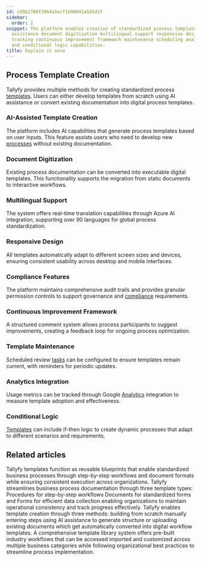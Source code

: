 ```yaml
---
id: c89b2706f3964a5ecf1b96041a5b5d2f
sidebar:
  order: 2
snippet: The platform enables creation of standardized process templates through AI
  assistance document digitization multilingual support responsive design compliance
  tracking continuous improvement framework maintenance scheduling analytics integration
  and conditional logic capabilities.
title: Explain it once
---
```


## Process Template Creation

Tallyfy provides multiple methods for creating standardized process [templates](/products/pro/documenting/templates/). Users can either develop templates from scratch using AI assistance or convert existing documentation into digital process templates.

<lite-vimeo videoid="903080351"></lite-vimeo>

### AI-Assisted Template Creation

The platform includes AI capabilities that generate process templates based on user inputs. This feature assists users who need to develop new [processes](/products/pro/tracking-and-tasks/processes/) without existing documentation.

### Document Digitization

Existing process documentation can be converted into executable digital templates. This functionality supports the migration from static documents to interactive workflows.

### Multilingual Support

The system offers real-time translation capabilities through Azure AI integration, supporting over 90 languages for global process standardization.

### Responsive Design

All templates automatically adapt to different screen sizes and devices, ensuring consistent usability across desktop and mobile interfaces.

### Compliance Features

The platform maintains comprehensive audit trails and provides granular permission controls to support governance and [compliance](/products/pro/compliance/) requirements.

### Continuous Improvement Framework

A structured comment system allows process participants to suggest improvements, creating a feedback loop for ongoing process optimization.

### Template Maintenance

Scheduled review [tasks](/products/pro/tracking-and-tasks/tasks/) can be configured to ensure templates remain current, with reminders for periodic updates.

### Analytics Integration

Usage metrics can be tracked through Google [Analytics](/products/pro/integrations/analytics/) integration to measure template adoption and effectiveness.

### Conditional Logic

[Templates](/products/pro/documenting/templates/) can include if-then logic to create dynamic processes that adapt to different scenarios and requirements.


## Related articles
<CardGrid>
<LinkTitleCard header="<b>Documenting > Templates</b>" href="/products/pro/documenting/templates/" > Tallyfy templates function as reusable blueprints that enable standardized business processes through step-by-step workflows and document formats while ensuring consistent execution across organizations. </LinkTitleCard>
<LinkTitleCard header="<b>Pro > Essentials</b>" href="/products/pro/documenting/" > Tallyfy streamlines business process documentation through three template types: Procedures for step-by-step workflows Documents for standardized forms and Forms for efficient data collection enabling organizations to maintain operational consistency and track progress effectively. </LinkTitleCard>
<LinkTitleCard header="<b>Templates > Create a template</b>" href="/products/pro/documenting/templates/create-template/" > Tallyfy enables template creation through three methods: building from scratch manually entering steps using AI assistance to generate structure or uploading existing documents which get automatically converted into digital workflow templates. </LinkTitleCard>
<LinkTitleCard header="<b>Templates > Sample Templates</b>" href="/products/pro/documenting/templates/how-can-i-access-tallyfys-sample-templates/" > A comprehensive template library system offers pre-built industry workflows that can be accessed imported and customized across multiple business categories while following organizational best practices to streamline process implementation. </LinkTitleCard>
</CardGrid>